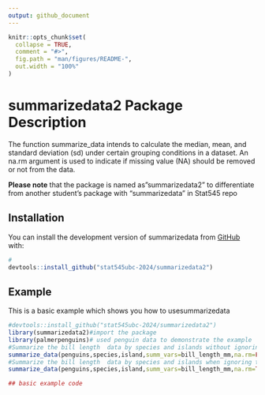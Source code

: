 ```yaml
---
output: github_document
---
```


<!-- README.md is generated from README.Rmd. Please edit that file -->

```r
knitr::opts_chunk$set(
  collapse = TRUE,
  comment = "#>",
  fig.path = "man/figures/README-",
  out.width = "100%"
)
```

# summarizedata2 Package Description

<!-- badges: start -->

<!-- badges: end -->

The function summarize_data intends to calculate the median, mean, and standard deviation (sd) under certain grouping conditions in a dataset. An na.rm argument is used to indicate if missing value (NA) should be removed or not from the data.

**Please note** that the package is named as"summarizedata2" to differentiate from another student's package with "summarizedata" in Stat545 repo

## Installation

You can install the development version of summarizedata from [GitHub](https://github.com/) with:

``` r
# 
devtools::install_github("stat545ubc-2024/summarizedata2")
```

## Example

This is a basic example which shows you how to usesummarizedata

```r
#devtools::install_github("stat545ubc-2024/summarizedata2")
library(summarizedata2)#import the package
library(palmerpenguins)# used penguin data to demonstrate the example 
#Summarize the bill length  data by species and islands without ignoring the missing value
summarize_data(penguins,species,island,summ_vars=bill_length_mm,na.rm=FALSE)
#Summarize the bill length  data by species and islands when ignoring the missing value
summarize_data(penguins,species,island,summ_vars=bill_length_mm,na.rm=TRUE)

## basic example code
```
